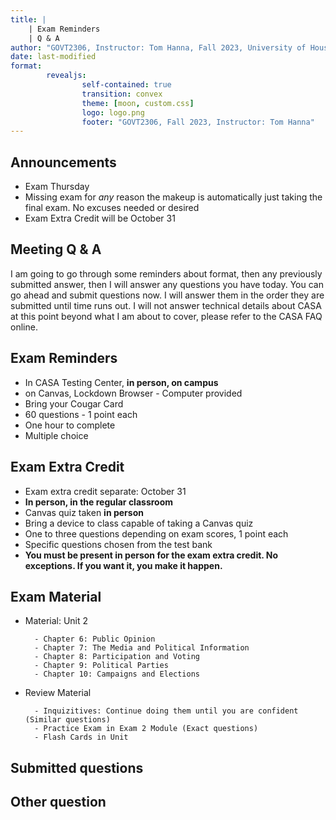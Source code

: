 ```yaml
---
title: |
    | Exam Reminders
    | Q & A
author: "GOVT2306, Instructor: Tom Hanna, Fall 2023, University of Houston"
date: last-modified
format: 
        revealjs:
                self-contained: true
                transition: convex
                theme: [moon, custom.css]
                logo: logo.png
                footer: "GOVT2306, Fall 2023, Instructor: Tom Hanna"
---
```


## Announcements

- Exam Thursday
- Missing exam for *any* reason the makeup is automatically just taking the final exam. No excuses needed or desired
- Exam Extra Credit will be October 31

## Meeting Q & A

I am going to go through some reminders about format, then any previously submitted answer, then I will answer any questions you have today. You can go ahead and submit questions now. I will answer them in the order they are submitted until time runs out. I will not answer technical details about CASA at this point beyond what I am about to cover, please refer to the CASA FAQ online.

## Exam Reminders

- In CASA Testing Center, **in person, on campus**
- on Canvas, Lockdown Browser - Computer provided
- Bring your Cougar Card
- 60 questions - 1 point each
- One hour to complete
- Multiple choice

## Exam Extra Credit

- Exam extra credit separate: October 31
- **In person, in the regular classroom**
- Canvas quiz taken **in person**
- Bring a device to class capable of taking a Canvas quiz
- One to three questions depending on exam scores, 1 point each
- Specific questions chosen from the test bank
- **You must be present in person for the exam extra credit. No exceptions. If you want it, you make it happen.**




## Exam Material

- Material: Unit 2

        - Chapter 6: Public Opinion
        - Chapter 7: The Media and Political Information
        - Chapter 8: Participation and Voting
        - Chapter 9: Political Parties
        - Chapter 10: Campaigns and Elections

- Review Material

        - Inquizitives: Continue doing them until you are confident (Similar questions)
        - Practice Exam in Exam 2 Module (Exact questions)
        - Flash Cards in Unit



## Submitted questions




## Other question



